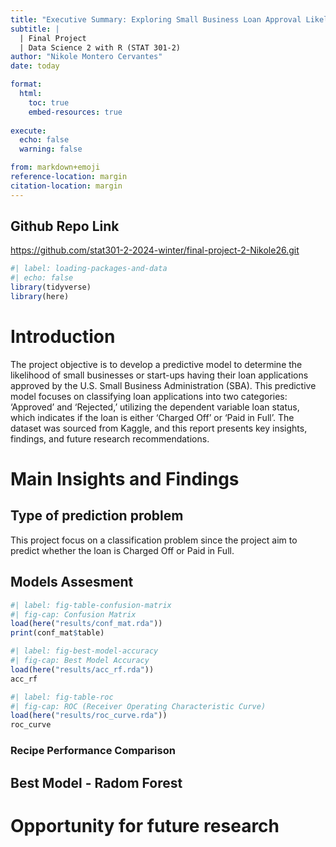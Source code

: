 ```yaml
---
title: "Executive Summary: Exploring Small Business Loan Approval Likelihood"
subtitle: |
  | Final Project 
  | Data Science 2 with R (STAT 301-2)
author: "Nikole Montero Cervantes"
date: today

format:
  html:
    toc: true
    embed-resources: true
    
execute:
  echo: false
  warning: false

from: markdown+emoji 
reference-location: margin
citation-location: margin
---
```


::: {.callout-tip icon=false}

## Github Repo Link

[https://github.com/stat301-2-2024-winter/final-project-2-Nikole26.git](https://github.com/stat301-2-2024-winter/final-project-2-Nikole26.git)

:::

```r
#| label: loading-packages-and-data
#| echo: false
library(tidyverse)
library(here)
```

# Introduction

The project objective is to develop a predictive model to determine the likelihood of small businesses or start-ups having their loan applications approved by the U.S. Small Business Administration (SBA). This predictive model focuses on classifying loan applications into two categories: 'Approved' and 'Rejected,' utilizing the dependent variable loan status, which indicates if the loan is either 'Charged Off' or 'Paid in Full'. The dataset was sourced from Kaggle, and this report presents key insights, findings, and future research recommendations.

# Main Insights and Findings

## Type of prediction problem

This project focus on a classification problem since the project aim to predict whether the loan is Charged Off or Paid in Full.

## Models Assesment

```r
#| label: fig-table-confusion-matrix
#| fig-cap: Confusion Matrix
load(here("results/conf_mat.rda"))
print(conf_mat$table)
```


```r
#| label: fig-best-model-accuracy
#| fig-cap: Best Model Accuracy
load(here("results/acc_rf.rda"))
acc_rf
```

```r
#| label: fig-table-roc
#| fig-cap: ROC (Receiver Operating Characteristic Curve) 
load(here("results/roc_curve.rda"))
roc_curve
```

### Recipe Performance Comparison

## Best Model - Radom Forest

# Opportunity for future research
